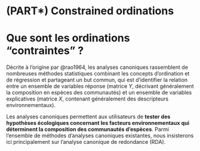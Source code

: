 # (PART\*) Constrained ordinations {-}

# Que sont les ordinations "contraintes" ?

Décrite à l'origine par @rao1964, les analyses canoniques rassemblent
de nombreuses méthodes statistiques combinant les concepts d'ordination
et de régression et partageant un but commun, qui est d'identifier la relation entre un ensemble de variables réponse (matrice $Y$, décrivant généralement la composition en espèces des communautés) et un ensemble de variables explicatives (matrice $X$, contenant généralement des descripteurs environnementaux). 

Les analyses canoniques permettent aux utilisateurs de **tester des hypothèses écologiques concernant les facteurs environnementaux qui déterminent la composition des communautés d'espèces**. Parmi
l'ensemble de méthodes d'analyses canoniques existantes, nous insisterons ici principalement sur l'analyse canonique de redondance (RDA).